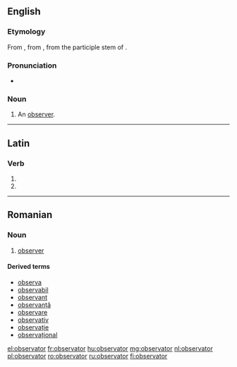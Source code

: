 ==English==

===Etymology===
From {{etyl|frm|en}} {{term|observateur|lang=frm}}, from {{etyl|la|en}} {{term|observator|lang=la}}, from the participle stem of {{term|observare|lang=la}}.

===Pronunciation===
* {{IPA|/ɒbˈzɜːvətə/}}

===Noun===
{{en-noun}}

# {{context|obsolete|lang=en}} An [[observer]].

----

==Latin==

===Verb===
{{la-verb-form|observātor}}

# {{conjugation of|observo|observō|2|s|fut|pass|imp|lang=la}}
# {{conjugation of|observo|observō|3|s|fut|pass|imp|lang=la}}

----

==Romanian==

===Noun===
{{ro-noun|m}}

# [[#English|observer]]

====Derived terms====
* [[observa]]
* [[observabil]]
* [[observant]]
* [[observanță]]
* [[observare]]
* [[observativ]]
* [[observație]]
* [[observațional]]

[[el:observator]]
[[fr:observator]]
[[hu:observator]]
[[mg:observator]]
[[nl:observator]]
[[pl:observator]]
[[ro:observator]]
[[ru:observator]]
[[fi:observator]]